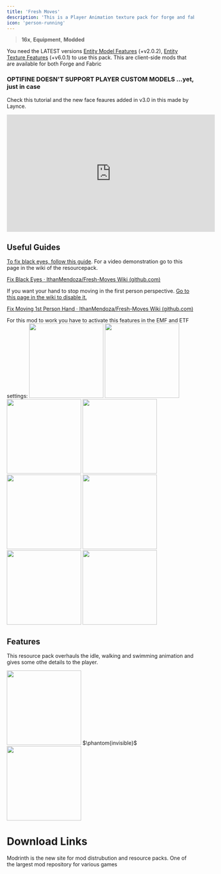 ```yaml
---
title: 'Fresh Moves'
description: 'This is a Player Animation texture pack for forge and fabric.'
icon: 'person-running'
---
```


> <Icon icon="display" iconType="regular" /> **16x**, <Icon icon="wrench" iconType="regular" /> **Equipment**, <Icon icon="square-plus" iconType="regular" /> **Modded**


<Info>You need the LATEST versions [Entity Model Features](https://www.curseforge.com/minecraft/mc-mods/entity-model-features) (+v2.0.2), [Entity Texture Features](https://www.curseforge.com/minecraft/mc-mods/entity-texture-features-fabric) (+v6.0.1) to use this pack. This are client-side mods that are available for both Forge and Fabric</Info>

### OPTIFINE DOESN'T SUPPORT PLAYER CUSTOM MODELS ...yet, just in case

Check this tutorial and the new face feaures added in v3.0 in this made by Laynce.

<iframe 
width="560" height="315" 
src="https://www.youtube.com/embed/uDccyv7FROs?si=Tl41lnLebqG4Puvt" title="YouTube video player" frameborder="0" 
allow="accelerometer; autoplay; clipboard-write; encrypted-media; gyroscope; picture-in-picture; web-share" referrerpolicy="strict-origin-when-cross-origin" 
allowfullscreen>
</iframe>

## Useful Guides

[To fix black eyes, follow this guide](https://github.com/IthanMendoza/Fresh-Moves/wiki/Fix-Black-Eyes).
For a video demonstration go to this page in the wiki of the resourcepack.

[Fix Black Eyes · IthanMendoza/Fresh-Moves Wiki (github.com)](https://github.com/IthanMendoza/Fresh-Moves/wiki/Fix-Black-Eyes)

If you want your hand to stop moving in the first person perspective. [Go to this page in the wiki to disable it.](https://github.com/IthanMendoza/Fresh-Moves/wiki/Fix-Moving-1st-Person-Hand)

[Fix Moving 1st Person Hand · IthanMendoza/Fresh-Moves Wiki (github.com)](https://github.com/IthanMendoza/Fresh-Moves/wiki/Fix-Moving-1st-Person-Hand)

For this mod to work you have to activate this features in the EMF and ETF settings:
<Steps>
  <Step title="First, go to resource packs.">
    <img height="200" noZoom src="/images/fm-1.png" />
  </Step>
  <Step title="Then click this button (ETF and EMF settings).">
    <img height="200" noZoom src="/images/fm-2.png" />
  </Step>
  <Step title="Click on textures.">
    <img height="200" noZoom src="/images/fm-3.png" />
  </Step>
  <Step title="Click on player skin settings.">
    <img height="200" noZoom src="/images/fm-4.png" />
  </Step>
  <Step title="And activate the option that says 'Allow skin' transparency and set it to 'All skins'">
    <img height="200" noZoom src="/images/fm-5.png" />
  </Step>
  <Step title="Go back and click on models">
    <img height="200" noZoom src="/images/fm-6.png" />
  </Step>
  <Step title="Click Option & Fixes">
    <img height="200" noZoom src="/images/fm-7.png" />
  </Step>
  <Step title="And finally turn on the option that says 'Prevent first person hand animation'">
    <img height="200" noZoom src="/images/fm-8.png" />
  </Step>
</Steps>

## Features 
This resource pack overhauls the idle, walking and swimming animation and gives some othe details to the player.

<Frame>
<img height="200" noZoom src="/images/fm-feature1.png" />
</Frame>
$\phantom{invisible}$
<Frame>
<img height="200" noZoom src="/images/fm-feature2.png" />
</Frame>

# Download Links

<CardGroup cols={2}>
  <Card 
    title="Modrinth Download Link"
    icon= "download"
    href="https://modrinth.com/resourcepack/tras-fresh-player"
  >
    Modrinth is the new site for mod distrubution and resource packs.
  </Card>
  <Card
    title="Curseforge Download Link"
    icon="download"
    href="https://www.curseforge.com/minecraft/texture-packs/fresh-moves"
  >
    One of the largest mod repository for various games
  </Card>
</CardGroup>

[def]: images/fm-feature2.pn